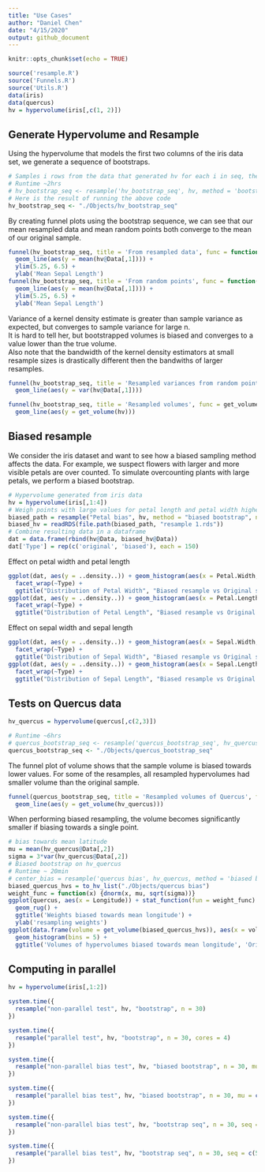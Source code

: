 ```yaml
---
title: "Use Cases"
author: "Daniel Chen"
date: "4/15/2020"
output: github_document
---
```


```r
knitr::opts_chunk$set(echo = TRUE)
```

```r
source('resample.R')
source('Funnels.R')
source('Utils.R')
data(iris)
data(quercus)
hv = hypervolume(iris[,c(1, 2)])
```

## Generate Hypervolume and Resample
Using the hypervolume that models the first two columns of the iris data set, we generate a sequence of bootstraps.
```r
# Samples i rows from the data that generated hv for each i in seq, then generates a bootstrap on each of these i resamples and saves to file.
# Runtime ~2hrs
# hv_bootstrap_seq <- resample('hv_bootstrap_seq', hv, method = 'bootstrap seq', points_per_resample = "sample_size", seq = seq(10, 150, length.out = 29))
# Here is the result of running the above code
hv_bootstrap_seq <- "./Objects/hv_bootstrap_seq"
```

By creating funnel plots using the bootstrap sequence, we can see that our mean resampled data and mean random points both converge to the mean of our original sample.
```r
funnel(hv_bootstrap_seq, title = 'From resampled data', func = function(x) {mean(x@Data[,1])}) + 
  geom_line(aes(y = mean(hv@Data[,1]))) + 
  ylim(5.25, 6.5) +
  ylab('Mean Sepal Length')
funnel(hv_bootstrap_seq, title = 'From random points', func = function(x) {mean(x@RandomPoints[,1])}) + 
  geom_line(aes(y = mean(hv@Data[,1]))) + 
  ylim(5.25, 6.5) +
  ylab('Mean Sepal Length')
```

Variance of a kernel density estimate is greater than sample variance as expected, but converges to sample variance for large n.  
It is hard to tell her, but bootstrapped volumes is biased and converges to a value lower than the true volume.  
Also note that the bandwidth of the kernel density estimators at small resample sizes is drastically different then the bandwiths of larger resamples.  
```r
funnel(hv_bootstrap_seq, title = 'Resampled variances from random points', func = function(x) {var(x@RandomPoints[,1])}) + 
  geom_line(aes(y = var(hv@Data[,1])))

funnel(hv_bootstrap_seq, title = 'Resampled volumes', func = get_volume) + 
  geom_line(aes(y = get_volume(hv)))
```

## Biased resample
We consider the iris dataset and want to see how a biased sampling method affects the data.
For example, we suspect flowers with larger and more visible petals are over counted.
To simulate overcounting plants with large petals, we perform a biased bootstrap.
```r
# Hypervolume generated from iris data
hv = hypervolume(iris[,1:4])
# Weigh points with large values for petal length and petal width higher
biased_path = resample("Petal bias", hv, method = "biased bootstrap", n = 1, mu = apply(hv@Data, 2, max)[c("Petal.Length", "Petal.Width")], sigma = apply(hv@Data, 2, var)[c("Petal.Length", "Petal.Width")]*2, cols_to_bias = c("Petal.Length", "Petal.Width"))
biased_hv = readRDS(file.path(biased_path, "resample 1.rds"))
# Combine resulting data in a dataframe
dat = data.frame(rbind(hv@Data, biased_hv@Data))
dat['Type'] = rep(c('original', 'biased'), each = 150)
```
Effect on petal width and petal length
```r
ggplot(dat, aes(y = ..density..)) + geom_histogram(aes(x = Petal.Width, fill = Type), bins = 20) + 
  facet_wrap(~Type) + 
  ggtitle("Distribution of Petal Width", "Biased resample vs Original sample")
ggplot(dat, aes(y = ..density..)) + geom_histogram(aes(x = Petal.Length, fill = Type), bins = 20) + 
  facet_wrap(~Type) + 
  ggtitle("Distribution of Petal Length", "Biased resample vs Original sample")
```

Effect on sepal width and sepal length
```r
ggplot(dat, aes(y = ..density..)) + geom_histogram(aes(x = Sepal.Width, fill = Type), bins = 20) + 
  facet_wrap(~Type) + 
  ggtitle("Distribution of Sepal Width", "Biased resample vs Original sample")
ggplot(dat, aes(y = ..density..)) + geom_histogram(aes(x = Sepal.Length, fill = Type), bins = 20) + 
  facet_wrap(~Type) + 
  ggtitle("Distribution of Sepal Length", "Biased resample vs Original sample")
```
## Tests on Quercus data
```r
hv_quercus = hypervolume(quercus[,c(2,3)])
```
```r
# Runtime ~6hrs
# quercus_bootstrap_seq <- resample('quercus_bootstrap_seq', hv_quercus, method = 'bootstrap seq', points_per_resample = "sample_size", seq = floor(seq(10, 3779, length.out = 30)))
quercus_bootstrap_seq <- "./Objects/quercus_bootstrap_seq"
```
The funnel plot of volume shows that the sample volume is biased towards lower values. For some of the resamples, all resampled hypervolumes had smaller volume than the original sample.
```r
funnel(quercus_bootstrap_seq, title = 'Resampled volumes of Quercus', func = get_volume) + 
  geom_line(aes(y = get_volume(hv_quercus)))
```
When performing biased resampling, the volume becomes significantly smaller if biasing towards a single point.
```r
# bias towards mean latitude
mu = mean(hv_quercus@Data[,2])
sigma = 3*var(hv_quercus@Data[,2])
# Biased bootstrap on hv_quercus
# Runtime ~ 20min
# center_bias = resample('quercus bias', hv_quercus, method = 'biased bootstrap', mu = mu, sigma = sigma, cols_to_bias = 2)
biased_quercus_hvs = to_hv_list("./Objects/quercus bias")
weight_func = function(x) {dnorm(x, mu, sqrt(sigma))}
ggplot(quercus, aes(x = Longitude)) + stat_function(fun = weight_func) + 
  geom_rug() +
  ggtitle('Weights biased towards mean longitude') +
  ylab('resampling weights')
ggplot(data.frame(volume = get_volume(biased_quercus_hvs)), aes(x = volume)) + 
  geom_histogram(bins = 5) +
  ggtitle('Volumes of hypervolumes biased towards mean longitude', 'Original volume: 106.8')
```

## Computing in parallel
```r
hv = hypervolume(iris[,1:2])
```
```r
system.time({
  resample("non-parallel test", hv, "bootstrap", n = 30)
})
```
```r
system.time({
  resample("parallel test", hv, "bootstrap", n = 30, cores = 4)
})
```
```r
system.time({
  resample("non-parallel bias test", hv, "biased bootstrap", n = 30, mu = c(3, 3), sigma = c(1, 1))
})
```
```r
system.time({
  resample("parallel bias test", hv, "biased bootstrap", n = 30, mu = c(3, 3), sigma = c(1, 1), cores = 4)
})
```
```r
system.time({
  resample("non-parallel bias test", hv, "bootstrap seq", n = 30, seq = c(50, 100, 150))
})
```
```r
system.time({
  resample("parallel bias test", hv, "bootstrap seq", n = 30, seq = c(50, 100, 150), cores = 10)
})
```
